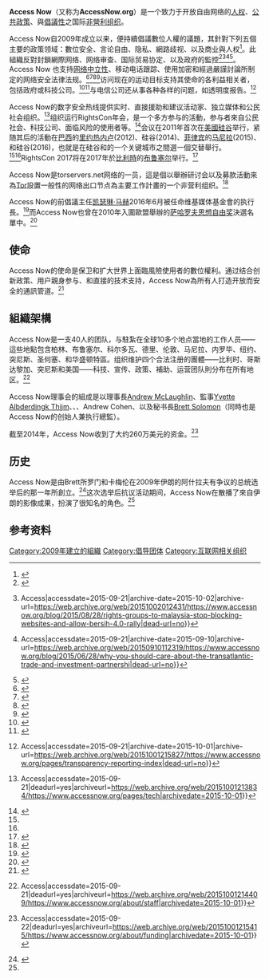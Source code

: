 {{noteTA
|1=zh-cn:网络; zh-tw:網路; zh-hk:網路; zh-mo:网络;
|2=zh-cn:数字安全; zh-tw:數位安全; zh-hk:數碼安全; zh-mo:数碼安全;
|3=zh-cn:数字版权; zh-tw:數位版權; zh-hk:數碼版權; zh-mo:数字版权;
|4=zh-cn:实时; zh-tw:即時; zh-hk:即時; zh-mo:即時;
}}
{{Infobox organization|name=Access|image=Access Now logo.svg|formation=2009|website=https://www.accessnow.org/}}'''Access Now'''（又称为'''AccessNow.org'''）是一个致力于开放自由网络的[[人权|人权]]、[[公共政策|公共政策]]、與[[倡导团体|倡議性]]之国际[[非營利组织|非營利组织]]。

Access Now自2009年成立以来，便持續倡議數位人權的議題，其針對下列五個主要的政策领域：數位安全、言论自由、隐私、網路歧视、以及商业與人权<ref>{{Cite web|url=https://www.accessnow.org/about-us/|title=About Us - Access Now|language=en-US|accessdate=2017-01-25|archive-date=2017-01-31|archive-url=https://web.archive.org/web/20170131012729/https://www.accessnow.org/about-us/|dead-url=no}}</ref>。此組織反對封鎖網際网络、网络审查、国际贸易协定、以及政府的監控<ref>{{Cite web|url=https://www.theguardian.com/world/2015/may/28/human-rights-groups-condemn-naurus-criminalisation-of-political-protest|title=Human rights groups condemn Nauru's criminalisation of political protest|accessdate=2015-09-21|last=Farrell|first=Paul|archive-date=2015-09-10|archive-url=https://web.archive.org/web/20150910215313/http://www.theguardian.com/world/2015/may/28/human-rights-groups-condemn-naurus-criminalisation-of-political-protest|dead-url=no}}</ref><ref>{{Cite web|url=https://www.accessnow.org/blog/2015/08/28/rights-groups-to-malaysia-stop-blocking-websites-and-allow-bersih-4.0-rally|title=Blog {{!}} Access|accessdate=2015-09-21|archive-date=2015-10-02|archive-url=https://web.archive.org/web/20151002012431/https://www.accessnow.org/blog/2015/08/28/rights-groups-to-malaysia-stop-blocking-websites-and-allow-bersih-4.0-rally|dead-url=no}}</ref><ref>{{Cite web|url=https://www.accessnow.org/blog/2015/06/28/why-you-should-care-about-the-transatlantic-trade-and-investment-partnershi|title=Blog {{!}} Access|accessdate=2015-09-21|archive-date=2015-09-10|archive-url=https://web.archive.org/web/20150910112319/https://www.accessnow.org/blog/2015/06/28/why-you-should-care-about-the-transatlantic-trade-and-investment-partnershi|dead-url=no}}</ref><ref>{{Cite news|url=http://www.slate.com/blogs/future_tense/2016/05/11/the_rule_41_change_would_give_u_s_law_enforcement_power_to_hack_people_worldwide.html|title=This Arcane Rule Change Would Give U.S. Law Enforcement New Power to Hack People Worldwide|last=Solomon|first=Brett|date=2016-05-11|newspaper=Slate|language=en-US|issn=1091-2339|accessdate=2017-01-25|archive-date=2016-11-05|archive-url=https://web.archive.org/web/20161105173821/http://www.slate.com/blogs/future_tense/2016/05/11/the_rule_41_change_would_give_u_s_law_enforcement_power_to_hack_people_worldwide.html|dead-url=no}}</ref>。Access Now 也支持[[网络中立性|网络中立性]]、移动电话跟踪、使用加密和經過嚴謹討論所制定的网络安全法律法规。<ref>{{Cite web|url=http://www.pcworld.com/article/2946312/europe-prepares-to-enforce-its-take-on-net-neutrality.html|title=Europe prepares to enforce its take on net neutrality|accessdate=2015-09-21|archive-date=2015-10-11|archive-url=https://web.archive.org/web/20151011143554/http://www.pcworld.com/article/2946312/europe-prepares-to-enforce-its-take-on-net-neutrality.html|dead-url=no}}</ref><ref>{{Cite web|url=http://blogs.wsj.com/digits/2015/08/17/study-finds-supercookies-used-outside-u-s/|title=Study Finds ‘Supercookies’ Used Outside U.S.|accessdate=2015-09-21|date=2015-08-17|last=Dwoskin|first=Elizabeth|archive-date=2015-09-20|archive-url=https://web.archive.org/web/20150920221731/http://blogs.wsj.com/digits/2015/08/17/study-finds-supercookies-used-outside-u-s/|dead-url=no}}</ref><ref>{{Cite web|url=https://encryptallthethings.net/|title=Encrypt All The Things|accessdate=2015-09-21|archive-url=https://web.archive.org/web/20150927033433/http://encryptallthethings.net/|archive-date=2015-09-27|dead-url=yes}}</ref><ref>{{Cite web|url=http://www.nationaljournal.com/s/58109/what-congress-can-do-about-cybersecurity-if-cisa-fails|title=What Congress Can Do About Cybersecurity If CISA Fails|accessdate=2015-09-21|archive-date=2015-10-20|archive-url=https://web.archive.org/web/20151020081535/http://www.nationaljournal.com/s/58109/what-congress-can-do-about-cybersecurity-if-cisa-fails|dead-url=no}}</ref>访问现在的运动目标支持其使命的各利益相关者，包括政府或科技公司。<ref>{{Cite web|url=https://www.accessnow.org/page/s/stop-france-mass-surveillance|title=One more chance to stop mass surveillance in France!|accessdate=2015-09-21|deadurl=yes|archiveurl=https://web.archive.org/web/20151001225828/https://www.accessnow.org/page/s/stop-france-mass-surveillance|archivedate=2015-10-01}}</ref><ref>{{Cite web|url=http://fortune.com/2015/09/04/twitter-politwoops/|title=Reinstate Politwoops accounts, global rights groups say|accessdate=2015-09-21|archive-date=2015-09-06|archive-url=https://web.archive.org/web/20150906205946/http://fortune.com/2015/09/04/twitter-politwoops/|dead-url=no}}</ref>与电信公司还从事各种各样的问题，如透明度报告。<ref>{{Cite web|url=https://www.accessnow.org/pages/transparency-reporting-index|title=Transparency Reporting Index {{!}} Access|accessdate=2015-09-21|archive-date=2015-10-01|archive-url=https://web.archive.org/web/20151001215827/https://www.accessnow.org/pages/transparency-reporting-index|dead-url=no}}</ref>

Access Now的数字安全热线提供实时、直接援助和建议活动家、独立媒体和公民社会组织。<ref>{{Cite web|url=https://www.accessnow.org/pages/tech|title=Tech {{!}} Access|accessdate=2015-09-21|deadurl=yes|archiveurl=https://web.archive.org/web/20151001213834/https://www.accessnow.org/pages/tech|archivedate=2015-10-01}}</ref>组织运行RightsCon年会，是一个多方参与的活動，参与者來自公民社会、科技公司、面临风险的使用者等。<ref name="#1">{{Cite web|url=https://rightscon.org/about|title=RightsCon Summit Series|accessdate=2015-09-21|deadurl=yes|archiveurl=https://web.archive.org/web/20150912154310/https://rightscon.org/about|archivedate=2015-09-12}}</ref>会议在2011年首次在[[美國|美國]][[硅谷|硅谷]]举行，紧随其后的活動在[[巴西|巴西]]的[[里约热内卢|里约热内卢]](2012)、硅谷(2014)、[[菲律宾|菲律宾]]的[[马尼拉|马尼拉]](2015)、和硅谷(2016)，也就是在硅谷和{{tsl|en|Global South|南營國家}}的一个关键城市之間選一個交替舉行。<ref name="#1"/><ref name="#1"/>RightsCon 2017将在2017年於[[比利時|比利時]]的[[布鲁塞尔|布鲁塞尔]]举行。<ref>{{Cite web|url=https://www.rightscon.org/|title=Home - RightsCon Summit Series|language=en-US|accessdate=2017-01-25|archive-date=2017-01-25|archive-url=https://web.archive.org/web/20170125161630/https://www.rightscon.org/|dead-url=no}}</ref>

Access Now是torservers.net网络的一员，這是個以舉辦研讨会以及募款活動來為[[Tor|Tor]]設置一般性的网络出口节点為主要工作計畫的一个非营利组织。<ref name="TorServers.net Members">{{Cite web|url=https://blog.torproject.org/blog/tor-heart-torserversnet|title=Tor at the Heart: Torservers.net|date=2016-12-03|last=Steele|first=Sharon|authorlink=|accessdate=2017-01-25|archive-date=2016-12-20|archive-url=https://web.archive.org/web/20161220052321/https://blog.torproject.org/blog/tor-heart-torserversnet|dead-url=no}}</ref>

Access Now的前倡議主任[[凯瑟琳·马赫|凯瑟琳·马赫]]2016年6月被任命维基媒体基金會的执行長。<ref>{{Cite web|url=https://blog.wikimedia.org/2016/06/24/katherine-maher-executive-director/|title=Foundation Board appoints Katherine Maher as Executive Director – Wikimedia blog|accessdate=2017-01-25|archive-date=2016-08-09|archive-url=https://web.archive.org/web/20160809200708/https://blog.wikimedia.org/2016/06/24/katherine-maher-executive-director/|dead-url=no}}</ref>而Access Now也曾在2010年入圍歐盟舉辦的[[萨哈罗夫奖|萨哈罗夫思想自由奖]]決選名單中。<ref>{{Citation|title=Sakharov Prize 2010 - 9 nominations|url=http://www.europarl.europa.eu/news/en/news-room/content/20100923IPR83450/html/Sakharov-Prize-2010-9-nominations|accessdate=2015-04-30|archive-date=2019-09-19|archive-url=https://web.archive.org/web/20190919022916/http://www.europarl.europa.eu/news/en/press-room/20100923IPR83450/sakharov-prize-2010-9-nominations|dead-url=no}}</ref>

== 使命 ==
Access Now的使命是保卫和扩大世界上面臨風險使用者的數位權利。通过结合创新政策、用户親身参与、和直接的技术支持，Access Now為所有人打造开放而安全的通訊管道。<ref name="Access Now About">{{Cite web|url=https://www.accessnow.org/about|title=Access Now About|accessdate=2013-05-18|publisher=Access Now|archive-date=2013-04-24|archive-url=https://web.archive.org/web/20130424115620/https://www.accessnow.org/about|dead-url=no}}</ref>

== 組織架構 ==
Access Now是一支40人的团队，与駐紮在全球10多个地点當地的工作人员——這些地點包含柏林、布鲁塞尔、科尔多瓦、德里、伦敦、马尼拉、内罗毕、纽约、突尼斯、圣何塞、和华盛顿特區。组织维护四个合法注册的團體——比利时、哥斯达黎加、突尼斯和美国——科技、宣传、政策、補助、运营团队則分布在所有地区。<ref>{{Cite web|url=https://www.accessnow.org/about/staff|title=Staff {{!}} Access|accessdate=2015-09-21|deadurl=yes|archiveurl=https://web.archive.org/web/20151001214409/https://www.accessnow.org/about/staff|archivedate=2015-10-01}}</ref>

Access Now理事会的組成是以理事長[[Andrew_McLaughlin|Andrew McLaughlin]]、監事[[Yvette_Albderdingk_Thijm|Yvette Albderdingk Thijm]]、{{tsl|en|Esra'a Al-Shafei||Esra'a Al Shafei}}、{{tsl|en|Ronaldo Lemos||Ronaldo Lemos}}、Andrew Cohen、以及秘书長[[Brett_Solomon|Brett Solomon]]（同時也是Access Now的创始人兼执行總監）。

截至2014年，Access Now收到了大约260万美元的资金。<ref>{{Cite web|url=https://www.accessnow.org/about/funding|title=Funding {{!}} Access|accessdate=2015-09-22|deadurl=yes|archiveurl=https://web.archive.org/web/20151001215415/https://www.accessnow.org/about/funding|archivedate=2015-10-01}}</ref>

== 历史 ==
Access Now是由Brett所罗门和卡梅伦在2009年伊朗的阿什拉夫有争议的总统选举后的那一年所創立。<ref name="clh">{{Cite web|url=http://cyber.law.harvard.edu/events/luncheon/2009/11/iranelection|title=#iranelection: The digital media response to the 2009 Iranian election|accessdate=2013-05-18|archive-date=2016-08-28|archive-url=https://web.archive.org/web/20160828060600/https://cyber.law.harvard.edu/events/luncheon/2009/11/iranelection|dead-url=no}}</ref>这次选举后抗议活动期间，Access Now在散播了來自伊朗的影像成果，扮演了很知名的角色。<ref name=clh/>

== 参考资料 ==
{{reflist|3}}

[[Category:2009年建立的組織|Category:2009年建立的組織]]
[[Category:倡导团体|Category:倡导团体]]
[[Category:互联网相关组织|Category:互联网相关组织]]
